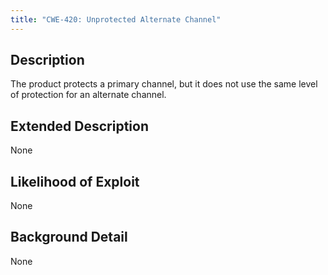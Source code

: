 ```yaml
---
title: "CWE-420: Unprotected Alternate Channel"
---
```


## Description
The product protects a primary channel, but it does not use the same level of protection for an alternate channel.

## Extended Description
None

## Likelihood of Exploit
None

## Background Detail
None
        